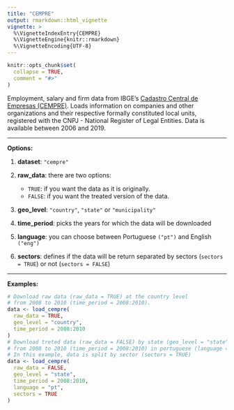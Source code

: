 ---
title: "CEMPRE"
output: rmarkdown::html_vignette
vignette: >
  %\VignetteIndexEntry{CEMPRE}
  %\VignetteEngine{knitr::rmarkdown}
  %\VignetteEncoding{UTF-8}
---

```{r, include = FALSE}
knitr::opts_chunk$set(
  collapse = TRUE,
  comment = "#>"
)
```

Employment, salary and firm data from IBGE's [Cadastro Central de Empresas (CEMPRE)](https://sidra.ibge.gov.br/pesquisa/cempre/tabelas). Loads information on companies and other organizations and their respective formally constituted local units, registered with the CNPJ - National Register of Legal Entities. Data is available between 2006 and 2019.

***
**Options:**

  1. **dataset**: `"cempre"`

  2. **raw_data**: there are two options:
      * `TRUE`: if you want the data as it is originally.
      * `FALSE`: if you want the treated version of the data. 
      
  3. **geo_level**: `"country"`, `"state"` or `"municipality"`    
  
  4. **time_period**: picks the years for which the data will be downloaded

  5. **language**: you can choose between Portuguese `("pt")` and English `("eng")`
  
  6. **sectors**: defines if the data will be return separated by sectors (`sectors = TRUE`) or not (`sectors = FALSE`)
  
***

**Examples:**

```{r, eval = FALSE}
# Download raw data (raw_data = TRUE) at the country level
# from 2008 to 2010 (time_period = 2008:2010).
data <- load_cempre(
  raw_data = TRUE,
  geo_level = "country",
  time_period = 2008:2010
)
# Download treted data (raw_data = FALSE) by state (geo_level = "state")
# from 2008 to 2010 (time_period = 2008:2010) in portuguese (language = "pt").
# In this example, data is split by sector (sectors = TRUE)
data <- load_cempre(
  raw_data = FALSE,
  geo_level = "state",
  time_period = 2008:2010,
  language = "pt",
  sectors = TRUE
)
```
